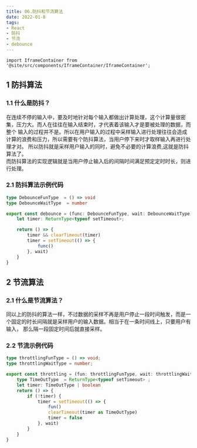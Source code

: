```yaml
---
title: 06.防抖和节流算法
date: 2022-01-8
tags:
- React
- 防抖
- 节流
- debounce
---
```


```mdx-code-block
import IframeContainer from '@site/src/components/IframeContainer/IframeContainer';
```

## 1 防抖算法
### 1.1 什么是防抖？
在连续不停的输入中，要及时地针对每个输入都做出计算处理，这个计算量很密集，压力大。而人在往往在输入结束时，才代表着该输入才是要被处理的数据，而整个
输入的过程并不是。所以在用户输入的过程中采样输入进行处理往往会造成计算的浪费和压力，所以需要有个防抖算法，当用户停下来时才取样输入再进行处理才对。
所以防抖就是采样用户输入的同时，避免不必要的计算浪费,这就是防抖算法了。  
而防抖算法的实现逻辑就是当用户停止输入后的间隔时间满足预定定时时长，则进行处理。

### 2.1  防抖算法示例代码
``` typescript title="TS 示例"
type DebounceFunType  = () => void
type DebounceWaitType  = number

export const debounce = (func: DebounceFunType, wait: DebounceWaitType): () => void => {
    let timer: ReturnType<typeof setTimeout>;

    return () => {
        timer && clearTimeout(timer)
        timer = setTimeout(() => {
            func()
        }, wait)
    }
}
```

<IframeContainer src="https://codesandbox.io/embed/note-demo-for-react-7b6mf?fontsize=14&amp;hidenavigation=1&amp;initialpath=%2Fdebounce&amp;module=%2Fsrc%2Fpages%2FDebounce%2FDebounce.tsx&amp;moduleview=1&amp;theme=dark" />

## 2 节流算法
### 2.1 什么是节流算法？
同以上的防抖的算法一样，不过数据的采样不再是用户停止一段时间触发，而是一个固定的时长间隔就是采样用户的输入数据。相当于在一条时间线上，只要用户有输入，
那么隔一段固定时间后就直接采样。

### 2.2 节流示例代码

``` typescript title="TS 示例"
type throttlingFunType = () => void;
type throttlingWaitType = number;

export const throttling = (fun: throttlingFunType, wait: throttlingWaitType) => {
    type TimeOutType  = ReturnType<typeof setTimeout> ;
    let timer: TimeOutType | boolean
    return () => {
        if (!timer) {
            timer = setTimeout(() => {
                fun()
                clearTimeout(timer as TimeOutType)
                timer = false
            }, wait)
        }
    }
}
```

<IframeContainer src="https://codesandbox.io/embed/note-demo-for-react-7b6mf?fontsize=14&emsp;hidenavigation=1&emsp;initialpath=%2Fthrottling&emsp;module=%2Fsrc%2Fpages%2FThrottling%2Findex.tsx&emsp;theme=dark" />
